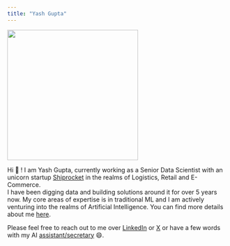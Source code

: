 ```yaml
---
title: "Yash Gupta"
---
```

:::{.text-center}
![](assets/profile_pic.jpeg){width="300" align=center}
:::

Hi 👋 ! I am Yash Gupta, currently working as a Senior Data Scientist with an unicorn startup [Shiprocket](https://www.shiprocket.in/) in the realms of Logistics, Retail and E-Commerce.   
I have been digging data and building solutions around it for over 5 years now. My core areas of expertise is in traditional ML and I am actively venturing into the realms of Artificial Intelligence. You can find more details about me [here](about.html).

Please feel free to reach out to me over [LinkedIn](https://www.linkedin.com/in/boi-doingthings/) or [X](https://twitter.com/boi_doingthings) or have a few words with my AI [assistant/secretary](https://hf.co/chat/assistant/66094d23a258db9f29b6c7eb) 😄.
